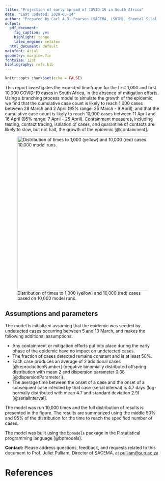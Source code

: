 ```yaml
---
title: "Projection of early spread of COVID-19 in South Africa"
date: "Last updated: 2020-03-14"
author: "Prepared by Carl A.B. Pearson (SACEMA, LSHTM), Sheetal Silal (UCT), and Juliet Pulliam (SACEMA)"
output: 
  pdf_document:
    fig_caption: yes
    highlight: tango
    latex_engine: xelatex
  html_document: default
mainfont: Arial
geometry: margin=.7in
fontsize: 12pt
bibliography: refs.bib
---
```


```r
knitr::opts_chunk$set(echo = FALSE)
```

This report investigates the expected timeframe for the first 1,000 and first 10,000 COVID-19 cases in South Africa, in the absence of mitigation efforts. Using a branching process model to simulate the growth of the epidemic, we find that the cumulative case count is likely to reach 1,000 cases between 28 March and 2 April (95\% range: 25 March - 9 April), and that the cumulative case count is likely to reach 10,000 cases between 11 April and 16 April (95\% range: 7 April - 25 April). Containment measures, including testing, contact tracing, isolation of cases, and quarantine of contacts are likely to slow, but not halt, the growth of the epidemic [@containment].

![Distribution of times to 1,000 (yellow) and 10,000 (red) cases based on 10,000 model runs.](estimates.png){width=500px}

\pagebreak

## Assumptions and parameters

The model is initialized assuming that the epidemic was seeded by undetected cases occurring between 5 and 13 March, and makes the following additional assumptions: 

- Any containment or mitigation efforts put into place during the early phase of the epidemic have no impact on undetected cases.
- The fraction of cases detected remains constant and is at least 50\%.
- Each case produces an average of 2 additional cases [@reproductionNumber] (negative binomially distributed offspring distribution with mean 2 and dispersion parameter 0.38 [@dispersionParameter]).
- The average time between the onset of a case and the onset of a subsequent case infected by that case (serial interval) is 4.7 days (log-normally distributed with mean 4.7 and standard deviation 2.9) [@serialInterval].

The model was run 10,000 times and the full distribution of results is presented in the figure. The results are summarized using the middle 50\% and 95\% of the distribution for the time to reach the specified number of cases.

The model was built using the `bpmodels` package in the R statistical programming language [@bpmodels].

**Contact:** Please address questions, feedback, and requests related to this document to Prof. Juliet Pulliam, Director of SACEMA, at <pulliam@sun.ac.za>.

# References